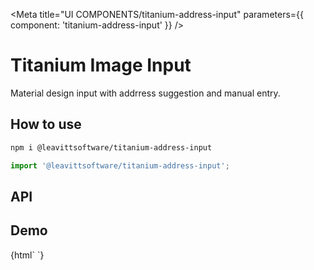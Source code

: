 

<Meta
  title="UI COMPONENTS/titanium-address-input"
  parameters={{ component: 'titanium-address-input' }}
/>

# Titanium Image Input

Material design input with addrress suggestion and manual entry.

## How to use

```bash
npm i @leavittsoftware/titanium-address-input
```

```js
import '@leavittsoftware/titanium-address-input';
```

## API

<ArgsTable of="titanium-address-input" />

## Demo

<Canvas withToolbar>
  <Story name="Docs">{html` <titanium-address-input googleMapsApiKey="AIzaSyBO1C4Ek3L3sswvLxCjWIN-xgZayWyhp-k" outlined></titanium-address-input>`}</Story>
</Canvas>
